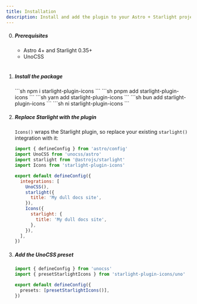 ```yaml
---
title: Installation
description: Install and add the plugin to your Astro + Starlight project.
---
```



<Steps>

0. ##### Prerequisites

    - Astro 4+ and Starlight 0.35+
    - UnoCSS
    <br />

1. ##### Install the package

    <Tabs syncKey="pkg">
      <TabItem label="npm">
        ```sh
        npm i starlight-plugin-icons
        ```
      </TabItem>
      <TabItem label="pnpm">
        ```sh
        pnpm add starlight-plugin-icons
        ```
      </TabItem>
      <TabItem label="yarn">
        ```sh
        yarn add starlight-plugin-icons
        ```
      </TabItem>
      <TabItem label="bun">
        ```sh
        bun add starlight-plugin-icons
        ```
      </TabItem>
      <TabItem label="ni">
        ```sh
        ni starlight-plugin-icons
        ```
      </TabItem>
    </Tabs>

2. ##### Replace Starlight with the plugin

    `Icons()` wraps the Starlight plugin, so replace your existing `starlight()` integration with it:

    ```js title="astro.config.mjs" del={3,9-11} ins={4,12-16}
    import { defineConfig } from 'astro/config'
    import UnoCSS from 'unocss/astro'
    import starlight from '@astrojs/starlight'
    import Icons from 'starlight-plugin-icons'

    export default defineConfig({
      integrations: [
        UnoCSS(),
        starlight({
          title: 'My dull docs site',
        }),
        Icons({
          starlight: {
            title: 'My dull docs site',
          },
        }),
      ],
    })
    ```

3. ##### Add the UnoCSS preset

    ```ts title="uno.config.ts"
    import { defineConfig } from 'unocss'
    import { presetStarlightIcons } from 'starlight-plugin-icons/uno'

    export default defineConfig({
      presets: [presetStarlightIcons()],
    })
    ```

</Steps>

